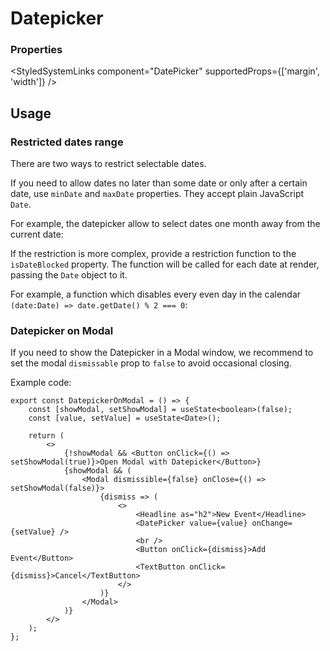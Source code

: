 

<Meta of={DatePickerStories} />

# Datepicker

<Primary />

### Properties

<ArgTypes of={DatePickerStories.Default} />

<StyledSystemLinks component="DatePicker" supportedProps={['margin', 'width']} />

## Usage

### Restricted dates range

There are two ways to restrict selectable dates.

If you need to allow dates no later than some date or only after a certain date, use `minDate` and `maxDate`
properties. They accept plain JavaScript `Date`.

For example, the datepicker allow to select dates one month away from the current date:

<Story of={DatePickerStories.WithRestrictedDays} />

If the restriction is more complex, provide a restriction function to the `isDateBlocked` property.
The function will be called for each date at render, passing the `Date` object to it.

For example, a function which disables every even day in the calendar `(date:Date) => date.getDate() % 2 === 0`:

<Story of={DatePickerStories.WithDayAvailabilityFunction} />

### Datepicker on Modal

If you need to show the Datepicker in a Modal window, we recommend to set the modal `dismissable` prop to `false` to avoid
occasional closing.

<Unstyled>
    <DatepickerOnModal />
</Unstyled>

Example code:

```tsx
export const DatepickerOnModal = () => {
    const [showModal, setShowModal] = useState<boolean>(false);
    const [value, setValue] = useState<Date>();

    return (
        <>
            {!showModal && <Button onClick={() => setShowModal(true)}>Open Modal with Datepicker</Button>}
            {showModal && (
                <Modal dismissible={false} onClose={() => setShowModal(false)}>
                    {dismiss => (
                        <>
                            <Headline as="h2">New Event</Headline>
                            <DatePicker value={value} onChange={setValue} />
                            <br />
                            <Button onClick={dismiss}>Add Event</Button>
                            <TextButton onClick={dismiss}>Cancel</TextButton>
                        </>
                    )}
                </Modal>
            )}
        </>
    );
};
```

<Stories includePrimary={false} />
